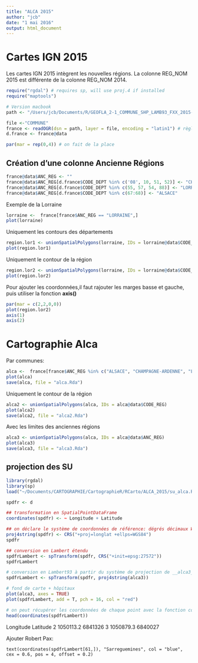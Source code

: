 ```yaml
---
title: "ALCA 2015"
author: "jcb"
date: "1 mai 2016"
output: html_document
---
```


Cartes IGN 2015
===============

Les cartes IGN 2015 intègrent les nouvelles régions. La colonne REG_NOM 2015 est différente de la colonne REG_NOM 2014. 

```r
require("rgdal") # requires sp, will use proj.4 if installed
require("maptools")

# Version macbook
path <- "/Users/jcb/Documents/R/GEOFLA_2-1_COMMUNE_SHP_LAMB93_FXX_2015-12-01/GEOFLA/1_DONNEES_LIVRAISON_2015/GEOFLA_2-1_SHP_LAMB93_FR-ED152/COMMUNE"

file <-"COMMUNE"
france <- readOGR(dsn = path, layer = file, encoding = "latin1") # règle le pb de accents
d.france <- france@data

par(mar = rep(0,4)) # on fait de la place
```

Création d'une colonne Ancienne Régions
---------------------------------------
```r
france@data$ANC_REG <- ""
france@data$ANC_REG[d.france$CODE_DEPT %in% c('08', 10, 51, 52)] <- "CHAMPAGNE-ARDENNE"
france@data$ANC_REG[d.france$CODE_DEPT %in% c(55, 57, 54, 88)] <- "LORRAINE"
france@data$ANC_REG[d.france$CODE_DEPT %in% c(67:68)] <- "ALSACE"
```

Exemple de la Lorraine
```r
lorraine <-  france[france$ANC_REG == "LORRAINE",]
plot(lorraine)

```

Uniquement les contours des départements
```r
region.lor1 <- unionSpatialPolygons(lorraine, IDs = lorraine@data$CODE_DEPT)
plot(region.lor1)
```

Uniquement le contour de la région 
```r
region.lor2 <- unionSpatialPolygons(lorraine, IDs = lorraine@data$CODE_REG)
plot(region.lor2)
```

Pour ajouter les coordonnées,il faut rajouter les marges basse et gauche, puis utiliser la fonction __axis()__
```r
par(mar = c(2,2,0,0))
plot(region.lor2)
axis(1)
axis(2)

```

Cartographie Alca
=================

Par communes:
```r
alca <-  france[france$ANC_REG %in% c("ALSACE", "CHAMPAGNE-ARDENNE", "LORRAINE"),]
plot(alca)
save(alca, file = "alca.Rda")

```

Uniquement le contour de la région 
```r
alca2 <- unionSpatialPolygons(alca, IDs = alca@data$CODE_REG)
plot(alca2)
save(alca2, file = "alca2.Rda")
```

Avec les limites des anciennes régions
```r
alca3 <- unionSpatialPolygons(alca, IDs = alca@data$ANC_REG)
plot(alca3)
save(alca3, file = "alca3.Rda")
```
projection des SU
-----------------
```r
library(rgdal)
library(sp)
load("~/Documents/CARTOGRAPHIE/CartographieR/RCarto/ALCA_2015/su_alca.Rda") #d hoptaux ALCA

spdfr <- d

## transformation en SpatialPointDataFrame
coordinates(spdfr) <- ~ Longitude + Latitude

## on déclare le système de coordonnées de référence: dégrés décimaux WGS84
proj4string(spdfr) <- CRS("+proj=longlat +ellps=WGS84")
spdfr

## conversion en Lambert étendu
spdfrLambert <- spTransform(spdfr, CRS("+init=epsg:27572"))
spdfrLambert

# conversion en Lambert93 à partir du système de projection de __alca3__:
spdfrLambert <- spTransform(spdfr, proj4string(alca3))

# fond de carte + hôpitaux
plot(alca3, axes = TRUE)
plot(spdfrLambert, add = T, pch = 16, col = "red")

# on peut récupérer les coordonnées de chaque point avec la fonction coordinates()
head(coordinates(spdfrLambert))
```
   Longitude Latitude
2  1050113.2  6841326
3  1050879.3  6840027

Ajouter Robert Pax:
```
text(coordinates(spdfrLambert[61,]), "Sarreguemines", col = "blue", cex = 0.6, pos = 4, offset = 0.2)

```

